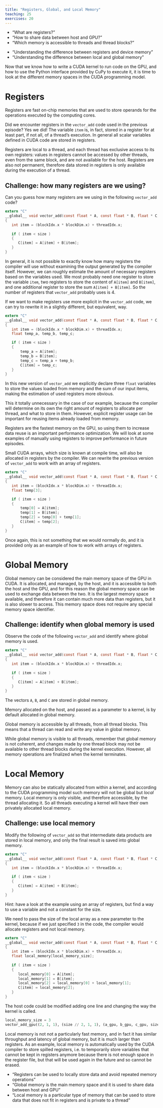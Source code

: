 ```yaml
---
title: "Registers, Global, and Local Memory"
teaching: 25
exercises: 20
---
```


:::::::::::::::::::::::::::::::::::::: questions
- "What are registers?"
- "How to share data between host and GPU?"
- "Which memory is accessible to threads and thread blocks?"
::::::::::::::::::::::::::::::::::::::

:::::::::::::::::::::::::::::::::::::: objectives
- "Understanding the difference between registers and device memory"
- "Understanding the difference between local and global memory"
::::::::::::::::::::::::::::::::::::::

Now that we know how to write a CUDA kernel to run code on the GPU, and how to use the Python interface provided by CuPy to execute it, it is time to look at the different memory spaces in the CUDA programming model.

# Registers

Registers are fast on-chip memories that are used to store operands for the operations executed by the computing cores.

Did we encounter registers in the `vector_add` code used in the previous episode?
Yes we did! The variable `item` is, in fact, stored in a register for at least part, if not all, of a thread's execution.
In general all scalar variables defined in CUDA code are stored in registers.

Registers are local to a thread, and each thread has exclusive access to its own registers: values in registers cannot be accessed by other threads, even from the same block, and are not available for the host.
Registers are also not permanent, therefore data stored in registers is only available during the execution of a thread.

:::::::::::::::::::::::::::::::::::::: challenge
## Challenge: how many registers are we using?

Can you guess how many registers are we using in the following `vector_add` code?

~~~c
extern "C"
__global__ void vector_add(const float * A, const float * B, float * C, const int size)
{
   int item = (blockIdx.x * blockDim.x) + threadIdx.x;
   
   if ( item < size )
   {
      C[item] = A[item] + B[item];
   }
}
~~~

::::::::::::::::::::::::::::::::::::: solution
In general, it is not possible to exactly know how many registers the compiler will use without examining the output generated by the compiler itself.
 However, we can roughly estimate the amount of necessary registers based on the variables used.
We most probably need one register to store the variable `item`, two registers to store the content of `A[item]` and `B[item]`, and one additional register to store the sum `A[item] + B[item]`.
So the number of registers that `vector_add` probably uses is 4.
:::::::::::::::::::::::::::::::::::::
::::::::::::::::::::::::::::::::::::::

If we want to make registers use more explicit in the `vector_add` code, we can try to rewrite it in a slightly different, but equivalent, way.

~~~c
extern "C"
__global__ void vector_add(const float * A, const float * B, float * C, const int size)
{
   int item = (blockIdx.x * blockDim.x) + threadIdx.x;
   float temp_a, temp_b, temp_c;

   if ( item < size )
   {
       temp_a = A[item];
       temp_b = B[item];
       temp_c = temp_a + temp_b;
       C[item] = temp_c;
   }
}
~~~

In this new version of `vector_add` we explicitly declare three `float` variables to store the values loaded from memory and the sum of our input items, making the estimation of used registers more obvious.

This it totally unnecessary in the case of our example, because the compiler will determine on its own the right amount of registers to allocate per thread, and what to store in them.
However, explicit register usage can be important for reusing items already loaded from memory.

::: callout
Registers are the fastest memory on the GPU, so using them to increase data reuse is an important performance optimization.
We will look at some examples of manually using registers to improve performance in future episodes.
:::

Small CUDA arrays, which size is known at compile time, will also be allocated in registers by the compiler.
We can rewrite the previous version of `vector_add` to work with an array of registers.

~~~c
extern "C"
__global__ void vector_add(const float * A, const float * B, float * C, const int size)
{
   int item = (blockIdx.x * blockDim.x) + threadIdx.x;
   float temp[3];

   if ( item < size )
   {
       temp[0] = A[item];
       temp[1] = B[item];
       temp[2] = temp[0] + temp[1];
       C[item] = temp[2];
   }
}
~~~

Once again, this is not something that we would normally do, and it is provided only as an example of how to work with arrays of registers.

# Global Memory

Global memory can be considered the main memory space of the GPU in CUDA.
It is allocated, and managed, by the host, and it is accessible to both the host and the GPU, and for this reason the global memory space can be used to exchange data between the two.
It is the largest memory space available, and therefore it can contain much more data than registers, but it is also slower to access.
This memory space does not require any special memory space identifier.

:::::::::::::::::::::::::::::::::::::: challenge
## Challenge: identify when global memory is used
Observe the code of the following `vector_add` and identify where global memory is used.

~~~c
extern "C"
__global__ void vector_add(const float * A, const float * B, float * C, const int size)
{
   int item = (blockIdx.x * blockDim.x) + threadIdx.x;
   
   if ( item < size )
   {
      C[item] = A[item] + B[item];
   }
}
~~~

::::::::::::::::::::::::::::::::::::: solution

The vectors `A`, `B`, and `C` are stored in global memory.
:::::::::::::::::::::::::::::::::::::
::::::::::::::::::::::::::::::::::::::

Memory allocated on the host, and passed as a parameter to a kernel, is by default allocated in global memory.

Global memory is accessible by all threads, from all thread blocks.
This means that a thread can read and write any value in global memory.

::: callout
While global memory is visible to all threads, remember that global memory is not coherent, and changes made by one thread block may not be available to other thread blocks during the kernel execution.
However, all memory operations are finalized when the kernel terminates.
:::

# Local Memory

Memory can also be statically allocated from within a kernel, and according to the CUDA programming model such memory will not be global but *local* memory.
Local memory is only visible, and therefore accessible, by the thread allocating it.
So all threads executing a kernel will have their own privately allocated local memory.

:::::::::::::::::::::::::::::::::::::: challenge
## Challenge: use local memory

Modify the following of `vector_add` so that intermediate data products are stored in local memory, and only the final result is saved into global memory.

~~~c
extern "C"
__global__ void vector_add(const float * A, const float * B, float * C, const int size)
{
   int item = (blockIdx.x * blockDim.x) + threadIdx.x;
   
   if ( item < size )
   {
      C[item] = A[item] + B[item];
   }
}
~~~

Hint: have a look at the example using an array of registers, but find a way to use a variable and not a constant for the size.

::::::::::::::::::::::::::::::::::::: solution

We need to pass the size of the local array as a new parameter to the kernel, because if we just specified `3` in the code, the compiler would allocate registers and not local memory.

~~~c
extern "C"
__global__ void vector_add(const float * A, const float * B, float * C, const int size, const int local_memory_size)
{
   int item = (blockIdx.x * blockDim.x) + threadIdx.x;
   float local_memory[local_memory_size];
   
   if ( item < size )
   {
      local_memory[0] = A[item];
      local_memory[1] = B[item];
      local_memory[2] = local_memory[0] + local_memory[1];
      C[item] = local_memory[2];
   }
}
~~~

The host code could be modified adding one line and changing the way the kernel is called.

~~~python
local_memory_size = 3
vector_add_gpu((2, 1, 1), (size // 2, 1, 1), (a_gpu, b_gpu, c_gpu, size, local_memory_size))
~~~
:::::::::::::::::::::::::::::::::::::
::::::::::::::::::::::::::::::::::::::

Local memory is not not a particularly fast memory, and in fact it has similar throughput and latency of global memory, but it is much larger than registers.
As an example, local memory is automatically used by the CUDA compiler to store spilled registers, i.e. to temporarily store variables that cannot be kept in registers anymore because there is not enough space in the register file, but that will be used again in the future and so cannot be erased.

:::::::::::::::::::::::::::::::::::::: keypoints
- "Registers can be used to locally store data and avoid repeated memory operations"
- "Global memory is the main memory space and it is used to share data between host and GPU"
- "Local memory is a particular type of memory that can be used to store data that does not fit in registers and is private to a thread"
::::::::::::::::::::::::::::::::::::::
